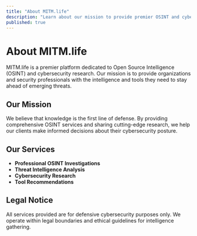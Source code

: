 ```yaml
---
title: "About MITM.life"
description: "Learn about our mission to provide premier OSINT and cybersecurity intelligence."
published: true
---
```


# About MITM.life

MITM.life is a premier platform dedicated to Open Source Intelligence (OSINT) and cybersecurity research. Our mission is to provide organizations and security professionals with the intelligence and tools they need to stay ahead of emerging threats.

## Our Mission

We believe that knowledge is the first line of defense. By providing comprehensive OSINT services and sharing cutting-edge research, we help our clients make informed decisions about their cybersecurity posture.

## Our Services

- **Professional OSINT Investigations**
- **Threat Intelligence Analysis**
- **Cybersecurity Research**
- **Tool Recommendations**

## Legal Notice

All services provided are for defensive cybersecurity purposes only. We operate within legal boundaries and ethical guidelines for intelligence gathering.